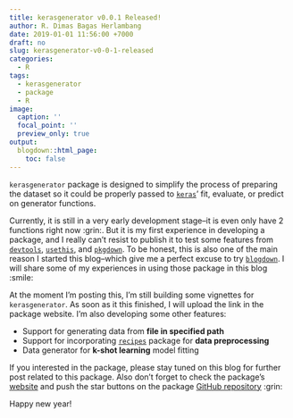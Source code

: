 ```yaml
---
title: kerasgenerator v0.0.1 Released!
author: R. Dimas Bagas Herlambang
date: 2019-01-01 11:56:00 +7000
draft: no
slug: kerasgenerator-v0-0-1-released
categories:
  - R
tags:
  - kerasgenerator
  - package
  - R
image:
  caption: ''
  focal_point: ''
  preview_only: true
output:
  blogdown::html_page:
    toc: false
---
```


`kerasgenerator` package is designed to simplify the process of preparing the dataset so it could be properly passed to [`keras`](https://keras.rstudio.com)' fit, evaluate, or predict on generator functions.

Currently, it is still in a very early development stage--it is even only have 2 functions right now :grin:. But it is my first experience in developing a package, and I really can't resist to publish it to test some features from [`devtools`](https://devtools.r-lib.org/), [`usethis`](https://usethis.r-lib.org/), and [`pkgdown`](https://pkgdown.r-lib.org/). To be honest, this is also one of the main reason I started this blog--which give me a perfect excuse to try [`blogdown`](https://github.com/rstudio/blogdown). I will share some of my experiences in using those package in this blog :smile:

At the moment I'm posting this, I'm still building some vignettes for `kerasgenerator`. As soon as it this finished, I will upload the link in the package website. I'm also developing some other features:

- Support for generating data from **file in specified path**
- Support for incorporating [`recipes`](https://tidymodels.github.io/recipes/) package for **data preprocessing**
- Data generator for **k-shot learning** model fitting

If you interested in the package, please stay tuned on this blog for further post related to this package. Also don't forget to check the package's [website](https://kerasgenerator.bagasbgy.com/) and push the star buttons on the package [GitHub repository](https://github.com/bagasbgy/kerasgenerator/) :grin:

Happy new year!
